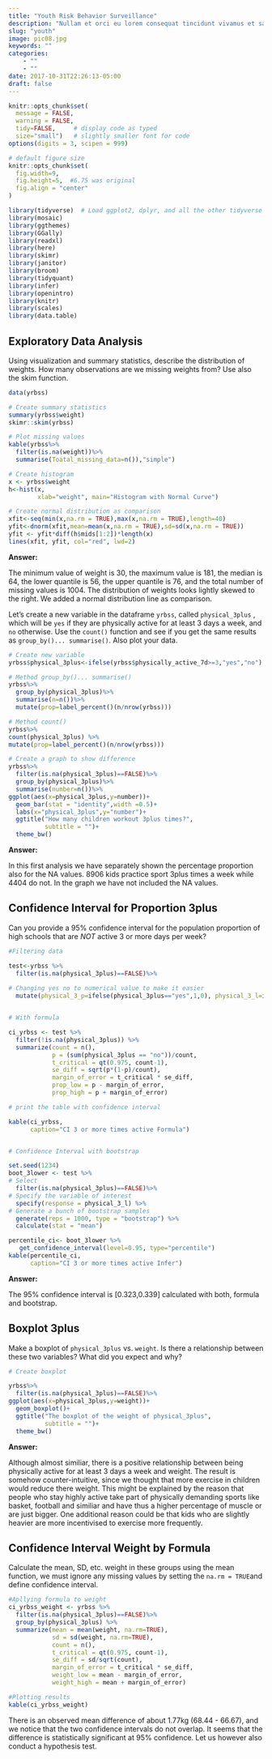 ```yaml
---
title: "Youth Risk Behavior Surveillance"
description: "Nullam et orci eu lorem consequat tincidunt vivamus et sagittis magna sed nunc rhoncus condimentum sem. In efficitur ligula tate urna. Maecenas massa sed magna lacinia magna pellentesque lorem ipsum dolor. Nullam et orci eu lorem consequat tincidunt. Vivamus et sagittis tempus."
slug: "youth"
image: pic08.jpg
keywords: ""
categories: 
    - ""
    - ""
date: 2017-10-31T22:26:13-05:00
draft: false
---
```


```r
knitr::opts_chunk$set(
  message = FALSE, 
  warning = FALSE, 
  tidy=FALSE,     # display code as typed
  size="small")   # slightly smaller font for code
options(digits = 3, scipen = 999)

# default figure size
knitr::opts_chunk$set(
  fig.width=9, 
  fig.height=5,  #6.75 was original
  fig.align = "center"
)
```

```r
library(tidyverse)  # Load ggplot2, dplyr, and all the other tidyverse packages
library(mosaic)
library(ggthemes)
library(GGally)
library(readxl)
library(here)
library(skimr)
library(janitor)
library(broom)
library(tidyquant)
library(infer)
library(openintro)
library(knitr)
library(scales)                         
library(data.table)  
```

## Exploratory Data Analysis

Using visualization and summary statistics, describe the distribution of weights. How many observations are we missing weights from? Use also the skim function.

```r

data(yrbss)

# Create summary statistics
summary(yrbss$weight)
skimr::skim(yrbss)

# Plot missing values
kable(yrbss%>%
  filter(is.na(weight))%>%
  summarise(Toatal_missing_data=n()),"simple")

# Create histogram
x <- yrbss$weight 
h<-hist(x,  
        xlab="weight", main="Histogram with Normal Curve") 

# Create normal distribution as comparison
xfit<-seq(min(x,na.rm = TRUE),max(x,na.rm = TRUE),length=40)               #  order the data 
yfit<-dnorm(xfit,mean=mean(x,na.rm = TRUE),sd=sd(x,na.rm = TRUE))          #  density of normal dis
yfit <- yfit*diff(h$mids[1:2])*length(x) 
lines(xfit, yfit, col="red", lwd=2) 


```
**Answer:**\

The minimum value of weight is 30, the maximum value is 181, the median is 64, the lower quantile is 56, the upper quantile is 76, and the total number of missing values is 1004. The distribution of weights looks lightly skewed to the right. We added a normal distribution line as comparison.\



Let’s create a new variable in the dataframe `yrbss`, called `physical_3plus` , which will be `yes` if they are physically active for at least 3 days a week, and `no` otherwise. Use the `count()` function and see if you get the same results as `group_by()... summarise()`. Also plot your data.
  
```r

# Create new variable
yrbss$physical_3plus<-ifelse(yrbss$physically_active_7d>=3,"yes","no")

# Method group_by()... summarise()
yrbss%>%
  group_by(physical_3plus)%>%
  summarise(n=n())%>%
  mutate(prop=label_percent()(n/nrow(yrbss)))

# Method count()
yrbss%>%
count(physical_3plus) %>% 
mutate(prop=label_percent()(n/nrow(yrbss)))

# Create a graph to show difference
yrbss%>%
  filter(is.na(physical_3plus)==FALSE)%>%
  group_by(physical_3plus)%>%
  summarise(number=n())%>%
ggplot(aes(x=physical_3plus,y=number))+
  geom_bar(stat = "identity",width =0.5)+
  labs(x="physical_3plus",y="number")+
  ggtitle("How many children workout 3plus times?",
          subtitle = "")+
  theme_bw()

```
**Answer:**\

In this first analysis we have separately shown the percentage proportion also for the NA values. 8906 kids practice sport 3plus times a week while 4404 do not. In the graph we have not included the NA values.


## Confidence Interval for Proportion 3plus

Can you provide a 95% confidence interval for the population proportion of high schools that are *NOT* active 3 or more days per week?

```r

#Filtering data

test<-yrbss %>% 
  filter(is.na(physical_3plus)==FALSE)%>%
  
# Changing yes no to numerical value to make it easier  
  mutate(physical_3_p=ifelse(physical_3plus=="yes",1,0), physical_3_l=ifelse(physical_3plus=="no",1,0))


# With formula

ci_yrbss <- test %>% 
  filter(!is.na(physical_3plus)) %>%
  summarize(count = n(),
            p = (sum(physical_3plus == "no"))/count,
            t_critical = qt(0.975, count-1),
            se_diff = sqrt(p*(1-p)/count),
            margin_of_error = t_critical * se_diff,
            prop_low = p - margin_of_error,
            prop_high = p + margin_of_error)

# print the table with confidence interval

kable(ci_yrbss,
      caption="CI 3 or more times active Formula")


# Confidence Interval with bootstrap  

set.seed(1234)
boot_3lower <- test %>% 
# Select
  filter(is.na(physical_3plus)==FALSE)%>%                  
# Specify the variable of interest
  specify(response = physical_3_l) %>%
# Generate a bunch of bootstrap samples
  generate(reps = 1000, type = "bootstrap") %>%
  calculate(stat = "mean") 

percentile_ci<- boot_3lower %>% 
   get_confidence_interval(level=0.95, type="percentile")
kable(percentile_ci,
      caption="CI 3 or more times active Infer")

```


**Answer:**\

The 95% confidence interval is [0.323,0.339] calculated with both, formula and bootstrap.

## Boxplot 3plus
  
Make a boxplot of `physical_3plus` vs. `weight`. Is there a relationship between these two variables? What did you expect and why?

```r

# Create boxplot

yrbss%>%
  filter(is.na(physical_3plus)==FALSE)%>%
ggplot(aes(x=physical_3plus,y=weight))+
  geom_boxplot()+
  ggtitle("The boxplot of the weight of physical_3plus",
          subtitle = "")+
  theme_bw()

```

**Answer:**\

Although almost similiar, there is a positive relationship between being physically active for at least 3 days a week and weight. The result is somehow counter-intuitive, since we thought that more exercise in children would reduce there weight. This might be explained by the reason that people who stay highly active take part of physically demanding sports like basket, football and similiar and have thus a higher percentage of muscle or are just bigger. One additional reason could be that kids who are slightly heavier are more incentivised to exercise more frequently.


## Confidence Interval Weight by Formula

Calculate the mean, SD, etc. weight in these groups using the mean function, we must ignore any missing values by setting the `na.rm = TRUE`and define confidence interval.


```r

#Apllying formula to weight
ci_yrbss_weight <- yrbss %>% 
  filter(is.na(physical_3plus)==FALSE)%>%
  group_by(physical_3plus) %>% 
  summarize(mean = mean(weight, na.rm=TRUE),
            sd = sd(weight, na.rm=TRUE),
            count = n(),
            t_critical = qt(0.975, count-1),
            se_diff = sd/sqrt(count),
            margin_of_error = t_critical * se_diff,
            weight_low = mean - margin_of_error,
            weight_high = mean + margin_of_error)

#Plotting results
kable(ci_yrbss_weight)

```

There is an observed mean difference of about 1.77kg (68.44 - 66.67), and we notice that the two confidence intervals do not overlap. It seems that the difference is statistically significant at 95% confidence. Let us however also conduct a hypothesis test.
